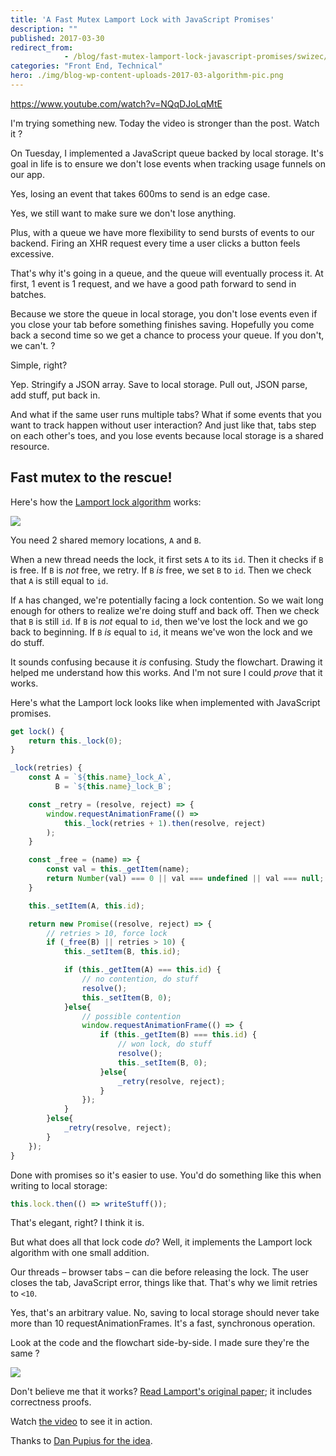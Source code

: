```yaml
---
title: 'A Fast Mutex Lamport Lock with JavaScript Promises'
description: ""
published: 2017-03-30
redirect_from: 
            - /blog/fast-mutex-lamport-lock-javascript-promises/swizec/7532
categories: "Front End, Technical"
hero: ./img/blog-wp-content-uploads-2017-03-algorithm-pic.png
---
```

https://www.youtube.com/watch?v=NQqDJoLqMtE



I&#x27;m trying something new. Today the video is stronger than the post. Watch it ?



On Tuesday, I implemented a JavaScript queue backed by local storage. It&#x27;s goal in life is to ensure we don&#x27;t lose events when tracking usage funnels on our app.



Yes, losing an event that takes 600ms to send is an edge case.



Yes, we still want to make sure we don&#x27;t lose anything.



Plus, with a queue we have more flexibility to send bursts of events to our backend. Firing an XHR request every time a user clicks a button feels excessive.



That&#x27;s why it&#x27;s going in a queue, and the queue will eventually process it. At first, 1 event is 1 request, and we have a good path forward to send in batches.



Because we store the queue in local storage, you don&#x27;t lose events even if you close your tab before something finishes saving. Hopefully you come back a second time so we get a chance to process your queue. If you don&#x27;t, we can&#x27;t. ?



Simple, right?



Yep. Stringify a JSON array. Save to local storage. Pull out, JSON parse, add stuff, put back in.



And what if the same user runs multiple tabs? What if some events that you want to track happen without user interaction? And just like that, tabs step on each other&#x27;s toes, and you lose events because local storage is a shared resource.



## Fast mutex to the rescue!



Here&#x27;s how the [Lamport lock algorithm](http://www.cs.rochester.edu/research/synchronization/pseudocode/fastlock.html) works:



![](./img/blog-wp-content-uploads-2017-03-algorithm-pic.png)



You need 2 shared memory locations, `A` and `B`.



When a new thread needs the lock, it first sets `A` to its `id`. Then it checks if `B` is free. If `B` is _not_ free, we retry. If `B` _is_ free, we set `B` to `id`. Then we check that `A` is still equal to `id`.



If `A` has changed, we&#x27;re potentially facing a lock contention. So we wait long enough for others to realize we&#x27;re doing stuff and back off. Then we check that `B` is still `id`. If `B` is _not_ equal to `id`, then we&#x27;ve lost the lock and we go back to beginning. If `B` _is_ equal to `id`, it means we&#x27;ve won the lock and we do stuff.



It sounds confusing because it _is_ confusing. Study the flowchart. Drawing it helped me understand how this works. And I&#x27;m not sure I could _prove_ that it works.



Here&#x27;s what the Lamport lock looks like when implemented with JavaScript promises.



```javascript
get lock() {
    return this._lock(0);
}

_lock(retries) {
    const A = `${this.name}_lock_A`,
          B = `${this.name}_lock_B`;

    const _retry = (resolve, reject) => {
        window.requestAnimationFrame(() =>
            this._lock(retries + 1).then(resolve, reject)
        );
    }

    const _free = (name) => {
        const val = this._getItem(name);
        return Number(val) === 0 || val === undefined || val === null;
    }

    this._setItem(A, this.id);

    return new Promise((resolve, reject) => {
        // retries > 10, force lock
        if (_free(B) || retries > 10) {
            this._setItem(B, this.id);

            if (this._getItem(A) === this.id) {
                // no contention, do stuff
                resolve();
                this._setItem(B, 0);
            }else{
                // possible contention
                window.requestAnimationFrame(() => {
                    if (this._getItem(B) === this.id) {
                        // won lock, do stuff
                        resolve();
                        this._setItem(B, 0);
                    }else{
                        _retry(resolve, reject);
                    }
                });
            }
        }else{
            _retry(resolve, reject);
        }
    });
}
```



Done with promises so it&#x27;s easier to use. You&#x27;d do something like this when writing to local storage:



```javascript
this.lock.then(() => writeStuff());
```



That&#x27;s elegant, right? I think it is.



But what does all that lock code _do_? Well, it implements the Lamport lock algorithm with one small addition.



Our threads – browser tabs – can die before releasing the lock. The user closes the tab, JavaScript error, things like that. That&#x27;s why we limit retries to `<10`.



Yes, that&#x27;s an arbitrary value. No, saving to local storage should never take more than 10 requestAnimationFrames. It&#x27;s a fast, synchronous operation.



Look at the code and the flowchart side-by-side. I made sure they&#x27;re the same ?



![](./img/blog-wp-content-uploads-2017-03-together-screenshot.png)



Don&#x27;t believe me that it works? [Read Lamport&#x27;s original paper](https://www.microsoft.com/en-us/research/publication/fast-mutual-exclusion-algorithm/?from=http://research.microsoft.com/en-us/um/people/lamport/pubs/fast-mutex.pdf); it includes correctness proofs.



Watch [the video](https://youtu.be/NQqDJoLqMtE) to see it in action.



Thanks to [Dan Pupius for the idea](https://medium.engineering/wait-dont-touch-that-a211832adc3a).